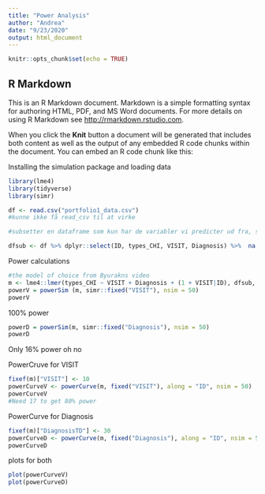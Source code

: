 ```yaml
---
title: "Power Analysis"
author: "Andrea"
date: "9/23/2020"
output: html_document
---
```


```r
knitr::opts_chunk$set(echo = TRUE)
```

## R Markdown

This is an R Markdown document. Markdown is a simple formatting syntax for authoring HTML, PDF, and MS Word documents. For more details on using R Markdown see <http://rmarkdown.rstudio.com>.

When you click the **Knit** button a document will be generated that includes both content as well as the output of any embedded R code chunks within the document. You can embed an R code chunk like this:

Installing the simulation package and loading data
```r
library(lme4)
library(tidyverse)
library(simr)

df <- read.csv("portfolio1_data.csv")
#kunne ikke få read_csv til at virke

#subsetter en dataframe som kun har de variabler vi predicter ud fra, så vi kan fjerne NA-værdier kun for dem. Simulationen vil ikke køre pga. manglende værdier, men hvis vi fjerner dem fra hele datasættet mister vi stort set alle observationer (vi går fra sådan 360 til 60 agtigt). 

dfsub <- df %>% dplyr::select(ID, types_CHI, VISIT, Diagnosis) %>%  na.omit()
```

Power calculations
```r
#the model of choice from Byurakns video
m <- lme4::lmer(types_CHI ~ VISIT + Diagnosis + (1 + VISIT|ID), dfsub, REML = F)
powerV = powerSim (m, simr::fixed("VISIT"), nsim = 50)
powerV
```
100% power

```r
powerD = powerSim(m, simr::fixed("Diagnosis"), nsim = 50)
powerD
```
Only 16% power oh no

PowerCruve for VISIT
```r
fixef(m)["VISIT"] <- 10
powerCurveV <- powerCurve(m, fixed("VISIT"), along = "ID", nsim = 50)
powerCurveV
#Need 17 to get 80% power
```

PowerCurve for Diagnosis
```r
fixef(m)["DiagnosisTD"] <- 30
powerCurveD <- powerCurve(m, fixed("Diagnosis"), along = "ID", nsim = 50)
powerCurveD
```
plots for both
```r
plot(powerCurveV)
plot(powerCurveD)


```

